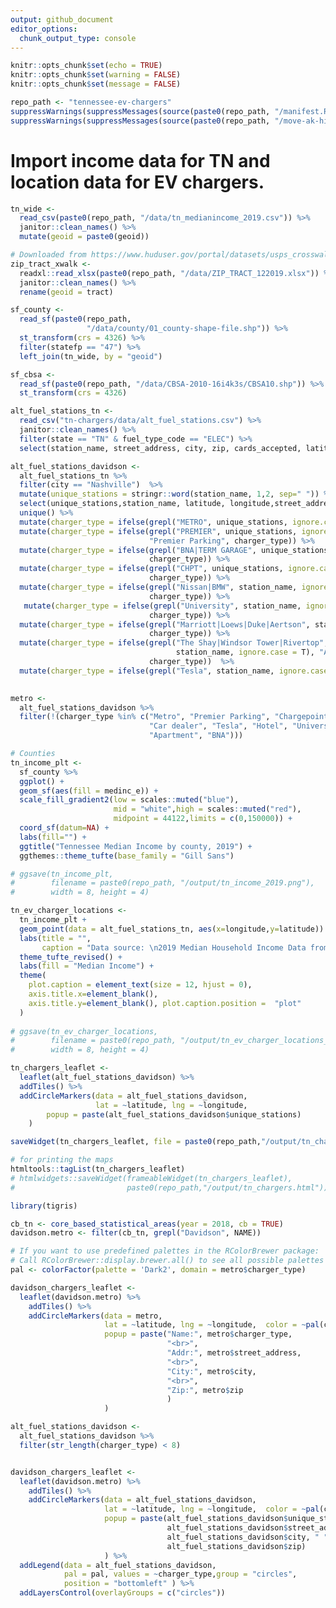 ```yaml
---
output: github_document
editor_options: 
  chunk_output_type: console
---
```


```r
knitr::opts_chunk$set(echo = TRUE)
knitr::opts_chunk$set(warning = FALSE)
knitr::opts_chunk$set(message = FALSE)

repo_path <- "tennessee-ev-chargers"
suppressWarnings(suppressMessages(source(paste0(repo_path, "/manifest.R"))))
suppressWarnings(suppressMessages(source(paste0(repo_path, "/move-ak-hi.R"))))
```

# Import income data for TN and location data for EV chargers.
```r
tn_wide <- 
  read_csv(paste0(repo_path, "/data/tn_medianincome_2019.csv")) %>% 
  janitor::clean_names() %>% 
  mutate(geoid = paste0(geoid))

# Downloaded from https://www.huduser.gov/portal/datasets/usps_crosswalk.html
zip_tract_xwalk <- 
  readxl::read_xlsx(paste0(repo_path, "/data/ZIP_TRACT_122019.xlsx")) %>%
  janitor::clean_names() %>% 
  rename(geoid = tract)

sf_county <-
  read_sf(paste0(repo_path,
                 "/data/county/01_county-shape-file.shp")) %>% 
  st_transform(crs = 4326) %>% 
  filter(statefp == "47") %>% 
  left_join(tn_wide, by = "geoid")

sf_cbsa <- 
  read_sf(paste0(repo_path, "/data/CBSA-2010-16i4k3s/CBSA10.shp")) %>% 
  st_transform(crs = 4326) 

alt_fuel_stations_tn <- 
  read_csv("tn-chargers/data/alt_fuel_stations.csv") %>%
  janitor::clean_names() %>%
  filter(state == "TN" & fuel_type_code == "ELEC") %>%
  select(station_name, street_address, city, zip, cards_accepted, latitude, longitude)

alt_fuel_stations_davidson <- 
  alt_fuel_stations_tn %>%
  filter(city == "Nashville")  %>%
  mutate(unique_stations = stringr::word(station_name, 1,2, sep=" ")) %>% 
  select(unique_stations,station_name, latitude, longitude,street_address, city, zip) %>%
  unique() %>% 
  mutate(charger_type = ifelse(grepl("METRO", unique_stations, ignore.case = T), "Metro", unique_stations)) %>% 
  mutate(charger_type = ifelse(grepl("PREMIER", unique_stations, ignore.case = T), 
                               "Premier Parking", charger_type)) %>% 
  mutate(charger_type = ifelse(grepl("BNA|TERM GARAGE", unique_stations, ignore.case = T), "BNA",
                               charger_type)) %>% 
  mutate(charger_type = ifelse(grepl("CHPT", unique_stations, ignore.case = T), "Chargepoint",
                               charger_type)) %>% 
  mutate(charger_type = ifelse(grepl("Nissan|BMW", station_name, ignore.case = T), "Car dealer",
                               charger_type)) %>% 
   mutate(charger_type = ifelse(grepl("University", station_name, ignore.case = T), "University",
                               charger_type)) %>% 
  mutate(charger_type = ifelse(grepl("Marriott|Loews|Duke|Aertson", station_name, ignore.case = T), "Hotel",
                               charger_type)) %>% 
  mutate(charger_type = ifelse(grepl("The Shay|Windsor Tower|Rivertop",
                                     station_name, ignore.case = T), "Apartment",
                               charger_type))  %>%
  mutate(charger_type = ifelse(grepl("Tesla", station_name, ignore.case = T), "Tesla", charger_type)) 
  

metro <- 
  alt_fuel_stations_davidson %>% 
  filter(!(charger_type %in% c("Metro", "Premier Parking", "Chargepoint", 
                               "Car dealer", "Tesla", "Hotel", "University",
                               "Apartment", "BNA")))
```


```r
# Counties
tn_income_plt <-
  sf_county %>%
  ggplot() + 
  geom_sf(aes(fill = medinc_e)) +
  scale_fill_gradient2(low = scales::muted("blue"),
                       mid = "white",high = scales::muted("red"),
                       midpoint = 44122,limits = c(0,150000)) + 
  coord_sf(datum=NA) + 
  labs(fill="") + 
  ggtitle("Tennessee Median Income by county, 2019") + 
  ggthemes::theme_tufte(base_family = "Gill Sans")

# ggsave(tn_income_plt,
#        filename = paste0(repo_path, "/output/tn_income_2019.png"), 
#        width = 8, height = 4)

tn_ev_charger_locations <-
  tn_income_plt + 
  geom_point(data = alt_fuel_stations_tn, aes(x=longitude,y=latitude)) + 
  labs(title = "",
       caption = "Data source: \n2019 Median Household Income Data from the American Community Survey. census.gov/programs-surveys/acs/. \nEV coordinates obtained using the National Renewable Energy Lab API. developer.nrel.gov. \nEach dot represents a terminal of one or more EV chargers") +
  theme_tufte_revised() +
  labs(fill = "Median Income") +
  theme(
    plot.caption = element_text(size = 12, hjust = 0),
    axis.title.x=element_blank(),
    axis.title.y=element_blank(), plot.caption.position =  "plot"
  ) 
  
# ggsave(tn_ev_charger_locations,
#        filename = paste0(repo_path, "/output/tn_ev_charger_locations_income_2019.png"),
#        width = 8, height = 4)

```


```r
tn_chargers_leaflet <- 
  leaflet(alt_fuel_stations_davidson) %>% 
  addTiles() %>% 
  addCircleMarkers(data = alt_fuel_stations_davidson,
                   lat = ~latitude, lng = ~longitude, 
        popup = paste(alt_fuel_stations_davidson$unique_stations)
    )

saveWidget(tn_chargers_leaflet, file = paste0(repo_path,"/output/tn_chargers.html"))

# for printing the maps
htmltools::tagList(tn_chargers_leaflet)
# htmlwidgets::saveWidget(frameableWidget(tn_chargers_leaflet),
#                         paste0(repo_path,"/output/tn_chargers.html"))
```


```r
library(tigris)

cb_tn <- core_based_statistical_areas(year = 2018, cb = TRUE)
davidson.metro <- filter(cb_tn, grepl("Davidson", NAME))

# If you want to use predefined palettes in the RColorBrewer package:
# Call RColorBrewer::display.brewer.all() to see all possible palettes
pal <- colorFactor(palette = 'Dark2', domain = metro$charger_type)

davidson_chargers_leaflet <- 
  leaflet(davidson.metro) %>% 
    addTiles() %>% 
    addCircleMarkers(data = metro,
                     lat = ~latitude, lng = ~longitude,  color = ~pal(charger_type),
                     popup = paste("Name:", metro$charger_type,
                                   "<br>",
                                   "Addr:", metro$street_address,
                                   "<br>",
                                   "City:", metro$city, 
                                   "<br>",
                                   "Zip:", metro$zip
                                   )
                     )

alt_fuel_stations_davidson <-
  alt_fuel_stations_davidson %>% 
  filter(str_length(charger_type) < 8)


davidson_chargers_leaflet <- 
  leaflet(davidson.metro) %>% 
    addTiles() %>% 
    addCircleMarkers(data = alt_fuel_stations_davidson,
                     lat = ~latitude, lng = ~longitude,  color = ~pal(charger_type),
                     popup = paste(alt_fuel_stations_davidson$unique_stations, "<br>",
                                   alt_fuel_stations_davidson$street_address, "<br>",
                                   alt_fuel_stations_davidson$city, " ",
                                   alt_fuel_stations_davidson$zip)
                     ) %>%
  addLegend(data = alt_fuel_stations_davidson, 
            pal = pal, values = ~charger_type,group = "circles",
            position = "bottomleft" ) %>%
  addLayersControl(overlayGroups = c("circles"))
```

